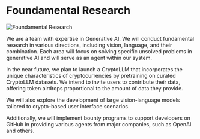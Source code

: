 # Foundamental Research

![Foundamental Research](/foundamental_research.png)

We are a team with expertise in Generative AI. We will conduct fundamental research in various directions, including vision, language, and their combination. Each area will focus on solving specific unsolved problems in generative AI and will serve as an agent within our system.

In the near future, we plan to launch a CryptoLLM that incorporates the unique characteristics of cryptocurrencies by pretraining on curated CryptoLLM datasets. We intend to invite users to contribute their data, offering token airdrops proportional to the amount of data they provide.

We will also explore the development of large vision-language models tailored to crypto-based user interface scenarios.

Additionally, we will implement bounty programs to support developers on GitHub in providing various agents from major companies, such as OpenAI and others.
